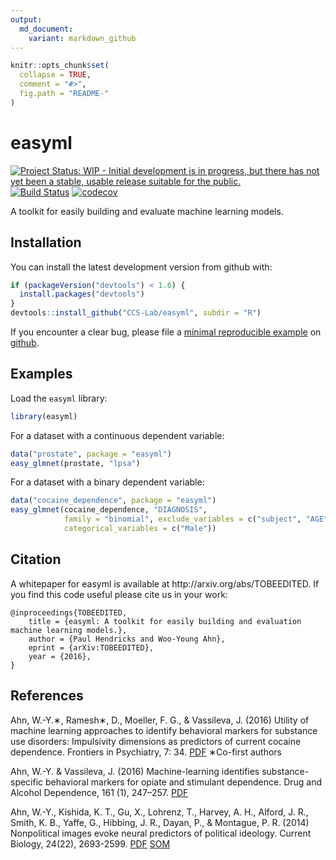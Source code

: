 ```yaml
---
output:
  md_document:
    variant: markdown_github
---
```


<!-- README.md is generated from README.Rmd. Please edit that file -->

```r
knitr::opts_chunk$set(
  collapse = TRUE,
  comment = "#>",
  fig.path = "README-"
)
```

easyml
======

[![Project Status: WIP - Initial development is in progress, but there has not yet been a stable, usable release suitable for the public.](http://www.repostatus.org/badges/latest/wip.svg)](http://www.repostatus.org/#wip)
[![Build Status](https://travis-ci.org/CCS-Lab/easyml.svg?branch=master)](https://travis-ci.org/CCS-Lab/easyml)
[![codecov](https://codecov.io/gh/CCS-Lab/easyml/branch/master/graph/badge.svg)](https://codecov.io/gh/CCS-Lab/easyml)

A toolkit for easily building and evaluate machine learning models.

Installation
------------

You can install the latest development version from github with:

```R
if (packageVersion("devtools") < 1.6) {
  install.packages("devtools")
}
devtools::install_github("CCS-Lab/easyml", subdir = "R")
```

If you encounter a clear bug, please file a [minimal reproducible example](http://stackoverflow.com/questions/5963269/how-to-make-a-great-r-reproducible-example) on [github](https://github.com/CCS-Lab/easyml/issues).

Examples
--------

Load the `easyml` library:

```R
library(easyml)
```

For a dataset with a continuous dependent variable:

```R
data("prostate", package = "easyml")
easy_glmnet(prostate, "lpsa")
```

For a dataset with a binary dependent variable:

```R
data("cocaine_dependence", package = "easyml")
easy_glmnet(cocaine_dependence, "DIAGNOSIS", 
            family = "binomial", exclude_variables = c("subject", "AGE"), 
            categorical_variables = c("Male"))
```

Citation
--------

A whitepaper for easyml is available at http://arxiv.org/abs/TOBEEDITED. If you find this code useful please cite us in your work:

```
@inproceedings{TOBEEDITED,
	title = {easyml: A toolkit for easily building and evaluation machine learning models.},
	author = {Paul Hendricks and Woo-Young Ahn},
	eprint = {arXiv:TOBEEDITED},
	year = {2016},
}
```

References
----------

Ahn, W.-Y.∗, Ramesh∗, D., Moeller, F. G., & Vassileva, J. (2016) Utility of machine learning approaches to identify behavioral markers for substance use disorders: Impulsivity dimensions as predictors of current cocaine dependence. Frontiers in Psychiatry, 7: 34. [PDF](https://u.osu.edu/ccsl/files/2015/08/Ahn2016_Frontiers-26g6nye.pdf) ∗Co-first authors

Ahn, W.-Y. & Vassileva, J. (2016) Machine-learning identifies substance-specific behavioral markers for opiate and stimulant dependence. Drug and Alcohol Dependence, 161 (1), 247–257. [PDF](https://u.osu.edu/ccsl/files/2016/02/Ahn2016_DAD-oftlf3.pdf)

Ahn, W.-Y., Kishida, K. T., Gu, X., Lohrenz, T., Harvey, A. H., Alford, J. R., Smith, K. B., Yaffe, G., Hibbing, J. R., Dayan, P., & Montague, P. R. (2014) Nonpolitical images evoke neural predictors of political ideology. Current Biology, 24(22), 2693-2599. [PDF](https://u.osu.edu/ccsl/files/2015/11/Ahn2014_CB-1l5475k.pdf) [SOM](https://u.osu.edu/ccsl/files/2015/11/Ahn2014_CB_SOM-1xag1ph.pdf)
